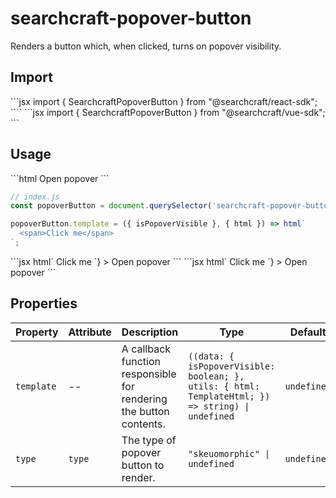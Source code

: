 
# searchcraft-popover-button

Renders a button which, when clicked, turns on popover visibility.

## Import

<Tabs>
<TabItem label="React">
```jsx
import { SearchcraftPopoverButton } from "@searchcraft/react-sdk";
````
</TabItem>
<TabItem label="Vue">
```jsx
import { SearchcraftPopoverButton } from "@searchcraft/vue-sdk";
```
</TabItem>
</Tabs>


## Usage

<Tabs>
<TabItem label="JS">
```html
<!-- index.html -->
<searchcraft-popover-button>
  Open popover
</searchcraft-popover-button>
```

```js
// index.js
const popoverButton = document.querySelector('searchcraft-popover-button');

popoverButton.template = ({ isPopoverVisible }, { html }) => html`
  <span>Click me</span>
`;
```
</TabItem>
<TabItem label="React">
```jsx
<SearchcraftPopoverButton
  template={({ isPopoverVisible }, { html }) => html`
    <span>Click me</span>
  `}
>
  Open popover
</SearchcraftPopoverButton>
```
</TabItem>
<TabItem label="Vue">
```jsx
<SearchcraftPopoverButton
  :template={({ isPopoverVisible }, { html }) => html`
    <span>Click me</span>
  `}
>
  Open popover
</SearchcraftPopoverButton>
```
</TabItem>
</Tabs>


## Properties

| Property | Attribute | Description | Type | Default |
| -------- | --------- | ----------- | ---- | ------- |
| `template` | -- | A callback function responsible for rendering the button contents. | `((data: { isPopoverVisible: boolean; }, utils: { html: TemplateHtml; }) => string) \| undefined` | `undefined` |
| `type` | `type` | The type of popover button to render. | `"skeuomorphic" \| undefined` | `undefined` |

